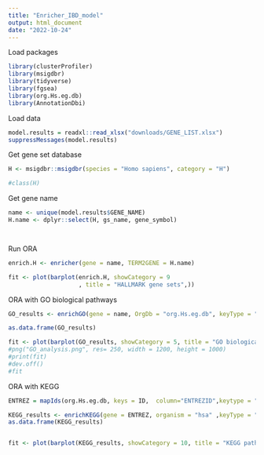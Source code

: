 ```yaml
---
title: "Enricher_IBD_model"
output: html_document
date: "2022-10-24"
---
```


Load packages
```r
library(clusterProfiler)
library(msigdbr)
library(tidyverse)
library(fgsea)
library(org.Hs.eg.db)
library(AnnotationDbi)

```

Load data
```r

model.results = readxl::read_xlsx("downloads/GENE_LIST.xlsx")
suppressMessages(model.results)

```


Get gene set database
```r

H <- msigdbr::msigdbr(species = "Homo sapiens", category = "H")

#class(H)

```



Get gene name
```r

name <- unique(model.results$GENE_NAME)
H.name <- dplyr::select(H, gs_name, gene_symbol)




```

Run ORA
```r


enrich.H <- enricher(gene = name, TERM2GENE = H.name)

fit <- plot(barplot(enrich.H, showCategory = 9
                    , title = "HALLMARK gene sets",))


```
ORA with GO biological pathways
```r

GO_results <- enrichGO(gene = name, OrgDb = "org.Hs.eg.db", keyType = "SYMBOL", ont = "BP")

as.data.frame(GO_results)

```

```r

fit <- plot(barplot(GO_results, showCategory = 5, title = "GO biological pathways"))
#png("GO_analysis.png", res= 250, width = 1200, height = 1000)
#print(fit)
#dev.off()
#fit
```



ORA with KEGG
```r

ENTREZ = mapIds(org.Hs.eg.db, keys = ID,  column="ENTREZID",keytype = "UNIPROT",multiVals="first")

KEGG_results <- enrichKEGG(gene = ENTREZ, organism = "hsa" ,keyType = "ncbi-geneid")
as.data.frame(KEGG_results)


fit <- plot(barplot(KEGG_results, showCategory = 10, title = "KEGG pathways"))
```